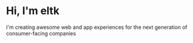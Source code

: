 # Hi, I'm eltk 

I'm creating awesome web and app experiences for the next generation of consumer-facing companies


